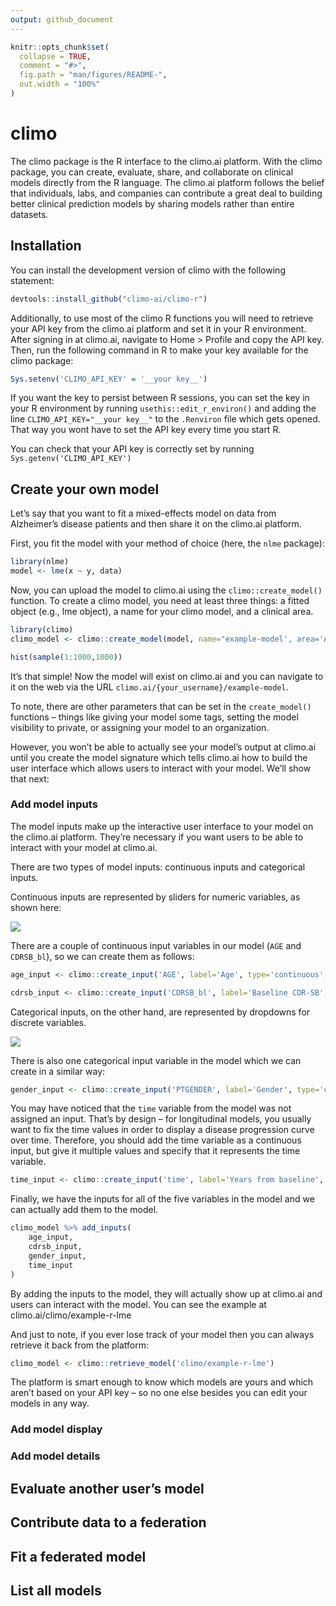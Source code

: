```yaml
---
output: github_document
---
```


<!-- README.md is generated from README.Rmd. Please edit that file -->

```r
knitr::opts_chunk$set(
  collapse = TRUE,
  comment = "#>",
  fig.path = "man/figures/README-",
  out.width = "100%"
)
```

# climo

<!-- badges: start -->
<!-- badges: end -->

The climo package is the R interface to the climo.ai platform. With the climo package, you can create, evaluate, share, and collaborate on clinical models directly from the R language. The climo.ai platform follows the belief that individuals, labs, and companies can contribute a great deal to building better clinical prediction models by sharing models rather than entire datasets.



## Installation

You can install the development version of climo with the following statement:

``` r
devtools::install_github("climo-ai/climo-r")
```

Additionally, to use most of the climo R functions you will need to retrieve your API key from the climo.ai platform and set it in your R environment. After signing in at climo.ai, navigate to Home > Profile and copy the API key. Then, run the following command in R to make your key available for the climo package:

```R
Sys.setenv('CLIMO_API_KEY' = '__your key__')
```

If you want the key to persist between R sessions, you can set the key in your R environment by running `usethis::edit_r_environ()` and adding the line `CLIMO_API_KEY="__your key__"` to the `.Renviron` file which gets opened. That way you wont have to set the API key every time you start R. 

You can check that your API key is correctly set by running `Sys.getenv('CLIMO_API_KEY')`


## Create your own model

Let's say that you want to fit a mixed-effects model on data from Alzheimer's disease patients and then share it on the climo.ai platform. 

First, you fit the model with your method of choice (here, the `nlme` package):

```R
library(nlme)
model <- lme(x ~ y, data)
```

Now, you can upload the model to climo.ai using the `climo::create_model()` function. To create a climo model, you need at least three things: a fitted object (e.g., lme object), a name for your climo model, and a clinical area. 

```R
library(climo)
climo_model <- climo::create_model(model, name="example-model', area='Alzheimers Disease')
```

```r
hist(sample(1:1000,1000))
```

It's that simple! Now the model will exist on climo.ai and you can navigate to it on the web via the URL `climo.ai/{your_username}/example-model`. 

To note, there are other parameters that can be set in the `create_model()` functions -- things like giving your model some tags, setting the model visibility to private, or assigning your model to an organization.

However, you won't be able to actually see your model's output at climo.ai until you create the model signature which tells climo.ai how to build the user interface which allows users to interact with your model. We'll show that next:

### Add model inputs

The model inputs make up the interactive user interface to your model on the climo.ai platform. They're necessary if you want users to be able to interact with your model at climo.ai.

There are two types of model inputs: continuous inputs and categorical inputs.

Continuous inputs are represented by sliders for numeric variables, as shown here:

![](man/figures/slider.png)

There are a couple of continuous input variables in our model (`AGE` and `CDRSB_bl`), so we can create them as follows:

```R
age_input <- climo::create_input('AGE', label='Age', type='continuous', min=50, max=90, step=1, initial=70)

cdrsb_input <- climo::create_input('CDRSB_bl', label='Baseline CDR-SB', type='continuous', min=0, max=10, step=0.5, initial=2.5)
```

Categorical inputs, on the other hand, are represented by dropdowns for discrete variables.


![](man/figures/dropdown.png)


There is also one categorical input variable in the model which we can create in a similar way:


```R
gender_input <- climo::create_input('PTGENDER', label='Gender', type='categorical', options=c('Male','Female'), initial='Female')
```


You may have noticed that the `time` variable from the model was not assigned an input. That's by design -- for longitudinal models, you usually want to fix the time values in order to display a disease progression curve over time. Therefore, you should add the time variable as a continuous input, but give it multiple values and specify that it represents the time variable.

```R
time_input <- climo::create_input('time', label='Years from baseline', type='continuous', options=c(0, 0.5, 1, 1.5, 2), is_time=TRUE)
```


Finally, we have the inputs for all of the five variables in the model and we can actually add them to the model. 

```R
climo_model %>% add_inputs(
    age_input,
    cdrsb_input,
    gender_input,
    time_input
)
```

By adding the inputs to the model, they will actually show up at climo.ai and users can interact with the model. You can see the example at climo.ai/climo/example-r-lme


And just to note, if you ever lose track of your model then you can always retrieve it back from the platform:

```R
climo_model <- climo::retrieve_model('climo/example-r-lme')
```

The platform is smart enough to know which models are yours and which aren't based on your API key -- so no one else besides you can edit your models in any way.


### Add model display

### Add model details


## Evaluate another user's model


## Contribute data to a federation


## Fit a federated model


## List all models

